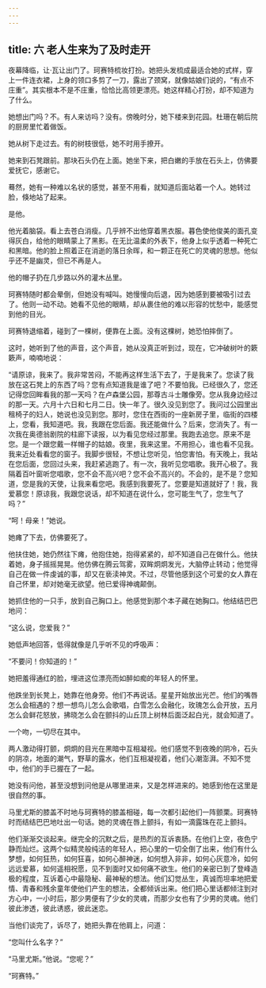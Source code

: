 ```yaml
---
---
---
```

title: 六 老人生来为了及时走开
---




夜幕降临，让·瓦让出门了。珂赛特梳妆打扮。她把头发梳成最适合她的式样，穿上一件连衣裙，上身的领口多剪了一刀，露出了颈窝，就像姑娘们说的，“有点不庄重”。其实根本不是不庄重，恰恰比高领更漂亮。她这样精心打扮，却不知道为了什么。

她想出门吗？不。有人来访吗？没有。傍晚时分，她下楼来到花园。杜珊在朝后院的厨房里忙着做饭。

她从树下走过去。有的树枝很低，她不时用手撩开。

她来到石凳跟前。那块石头仍在上面。她坐下来，把白嫩的手放在石头上，仿佛要爱抚它，感谢它。

蓦然，她有一种难以名状的感觉，甚至不用看，就知道后面站着一个人。她转过脸，倏地站了起来。

是他。

他光着脑袋。看上去苍白消瘦。几乎辨不出他穿着黑衣服。暮色使他俊美的面孔变得灰白，给他的眼睛蒙上了黑影。在无比温柔的外表下，他身上似乎透着一种死亡和黑暗。他的脸上照着正在消逝的落日余晖，和一颗正在死亡的灵魂的思想。他似乎还不是幽灵，但已不再是人。

他的帽子扔在几步路以外的灌木丛里。

珂赛特随时都会晕倒，但她没有喊叫。她慢慢向后退，因为她感到要被吸引过去了。他则一动不动。她看不见他的眼睛，却从裹住他的难以形容的忧愁中，能感觉到他的目光。

珂赛特退缩着，碰到了一棵树，便靠在上面。没有这棵树，她恐怕摔倒了。

这时，她听到了他的声音，这个声音，她从没真正听到过，现在，它冲破树叶的簌簌声，喃喃地说：

“请原谅，我来了。我非常苦闷，不能再这样生活下去了，于是我来了。您读了我放在这石凳上的东西了吗？您有点知道我是谁了吧？不要怕我。已经很久了，您还记得您回眸看我的那一天吗？在卢森堡公园，那尊古斗士雕像旁。您从我身边经过的那一天。六月十六日和七月二日。快一年了。很久没见到您了。我问过公园里出租椅子的妇人，她说也没见到您。那时，您住在西街的一座新房子里，临街的四楼上，您看，我知道吧。我，我跟在您后面。我还能做什么？后来，您消失了。有一次我在奥德翁剧院的柱廊下读报，以为看见您经过那里。我跑去追您。原来不是您。是一个跟您戴一样帽子的姑娘。夜里，我来这里。不用担心，谁也看不见我。我来近处看看您的窗子。我脚步很轻，不想让您听见，怕您害怕。有天晚上，我站在您后面，您回过头来，我赶紧逃跑了。有一次，我听见您唱歌。我开心极了。我隔着百叶窗听您唱歌，您不会不高兴吧？您不会不高兴的。不会的，是不是？您知道，您是我的天使，让我来看您吧。我感到我要死了。您要是知道就好了！我，我爱慕您！原谅我，我跟您说话，却不知道在说什么，您可能生气了，您生气了吗？”

“呵！母亲！”她说。

她瘫了下去，仿佛要死了。

他扶住她，她仍然往下瘫，他抱住她，抱得紧紧的，却不知道自己在做什么。他扶着她，身子摇摇晃晃。他仿佛在腾云驾雾，双眸炯炯发光，大脑停止转动；他觉得自己在做一件虔诚的事，却又在亵渎神灵。不过，尽管他感到这个可爱的女人靠在自己怀里，却对她毫无欲望。他已爱得神魂颠倒。

她抓住他的一只手，放到自己胸口上。他感觉到那个本子藏在她胸口。他结结巴巴地问：

“这么说，您爱我？”

她低声地回答，低得就像是几乎听不见的呼吸声：

“不要问！你知道的！”

她把羞得通红的脸，埋进这位漂亮而如醉如痴的年轻人的怀里。

他跌坐到长凳上，她靠在他身旁。他们不再说话。星星开始放出光芒。他们的嘴唇怎么会相遇的？想一想鸟儿怎么会歌唱，白雪怎么会融化，玫瑰怎么会开放，五月怎么会鲜花怒放，拂晓怎么会在颤抖的山丘顶上树林后面泛起白光，就会知道了。

一个吻，一切尽在其中。

两人激动得打颤，炯炯的目光在黑暗中互相凝视。他们感觉不到夜晚的阴冷，石头的阴凉，地面的潮气，野草的露水，他们互相凝视着，他们心潮澎湃。不知不觉中，他们的手已握在了一起。

她没有问他，甚至没想到问他是从哪里进来，又是怎样进来的。她感到他在这里是很自然的事。

马里尤斯的膝盖不时地与珂赛特的膝盖相碰，每一次都引起他们一阵颤栗。珂赛特时而结结巴巴地吐出一句话。她的灵魂在唇上颤抖，有如一滴露珠在花上颤抖。

他们渐渐交谈起来。继完全的沉默之后，是热烈的互诉衷肠。在他们上空，夜色宁静而灿烂。这两个似精灵般纯洁的年轻人，把心里的一切全倒了出来，他们有什么梦想，如何狂热，如何狂喜，如何心醉神迷，如何想入非非，如何心灰意冷，如何远远爱慕，如何遥相祝愿，见不到面时又如何痛不欲生。他们的亲密已到了登峰造极的程度，互诉着心中最隐秘、最神秘的想法。他们幻觉丛生，真诚而坦率地把爱情、青春和残余童年使他们产生的想法，全都倾诉出来。他们把心里话都倾注到对方心中，一小时后，那少男便有了少女的灵魂，而那少女也有了少男的灵魂。他们彼此渗透，彼此诱惑，彼此迷恋。

当他们谈完了，诉尽了，她把头靠在他肩上，问道：

“您叫什么名字？”

“马里尤斯。”他说。“您呢？”

“珂赛特。”
